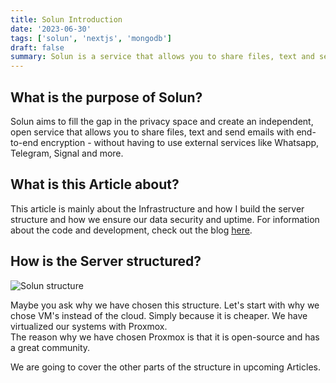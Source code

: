 ```yaml
---
title: Solun Introduction
date: '2023-06-30'
tags: ['solun', 'nextjs', 'mongodb']
draft: false
summary: Solun is a service that allows you to share files, text and sending emails with end-to-end encryption, without having to worry about your privacy.
---
```


## What is the purpose of Solun?

Solun aims to fill the gap in the privacy space and create an independent,
open service that allows you to share files, text and send emails with end-to-end encryption -
without having to use external services like Whatsapp, Telegram, Signal and more.

## What is this Article about?

This article is mainly about the Infrastructure
and how I build the server structure and how we ensure our data security and uptime.
For information about the code and development, check out the blog [here](https://dwag.me/project/solun).

## How is the Server structured?

<img className="inline" src="/static/images/Blog/solun_structure.png" alt="Solun structure" />

Maybe you ask why we have chosen this structure. Let's start with why we chose VM's instead of the cloud. Simply because it is cheaper. We have virtualized our systems with Proxmox.  
The reason why we have chosen Proxmox is that it is open-source and has a great community.

We are going to cover the other parts of the structure in upcoming Articles.
